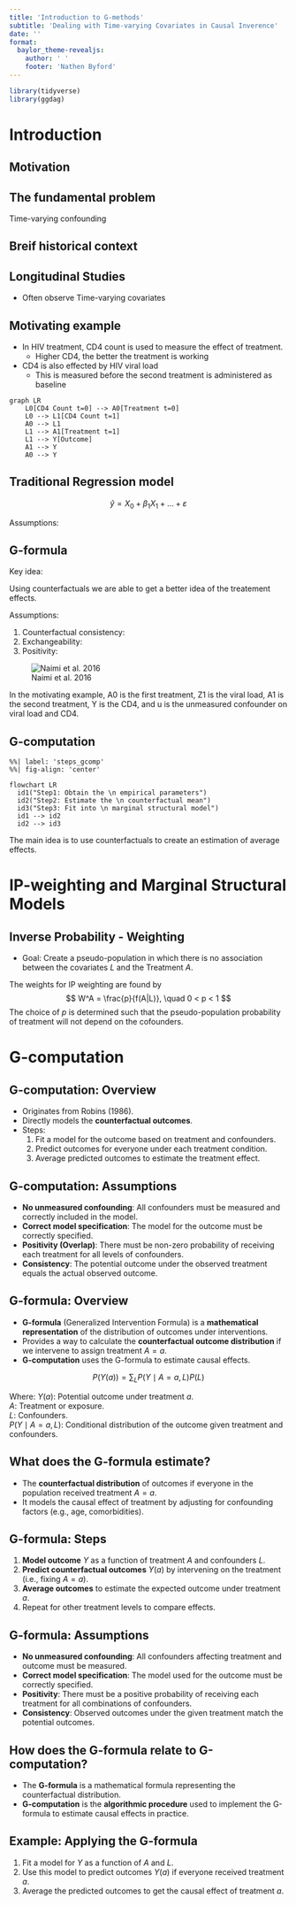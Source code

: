 ```yaml
---
title: 'Introduction to G-methods'
subtitle: 'Dealing with Time-varying Covariates in Causal Inverence'
date: ''
format: 
  baylor_theme-revealjs:
    author: ' '
    footer: 'Nathen Byford'
---
```


```r
library(tidyverse)
library(ggdag)
```


# Introduction

## Motivation


## The fundamental problem

Time-varying confounding

## Breif historical context

## Longitudinal Studies

- Often observe Time-varying covariates

## Motivating example

- In HIV treatment, CD4 count is used to measure the effect of treatment.
    - Higher CD4, the better the treatment is working
- CD4 is also effected by HIV viral load
    - This is measured before the second treatment is administered as baseline

```mermaid
graph LR
    L0[CD4 Count t=0] --> A0[Treatment t=0]
    L0 --> L1[CD4 Count t=1]
    A0 --> L1
    L1 --> A1[Treatment t=1]
    L1 --> Y[Outcome]
    A1 --> Y
    A0 --> Y
```


## Traditional Regression model

$$
\hat{y} = X_0 + \beta_1 X_1 + ... + \varepsilon
$$

Assumptions:

## G-formula

Key idea:

Using counterfactuals we are able to get a better idea of the treatement effects.

Assumptions:

1. Counterfactual consistency:
2. Exchangeability:
3. Positivity:

![Naimi et al. 2016](Assumptions_dag.png)

::: {.notes}
In the motivating example, A0 is the first treatment, Z1 is the viral load, A1 is the second treatment, Y is the CD4, and u is the unmeasured confounder on viral load and CD4.
:::

## G-computation

```mermaid
%%| label: 'steps_gcomp'
%%| fig-align: 'center'

flowchart LR
  id1("Step1: Obtain the \n empirical parameters")
  id2("Step2: Estimate the \n counterfactual mean")
  id3("Step3: Fit into \n marginal structural model")
  id1 --> id2
  id2 --> id3
```

The main idea is to use counterfactuals to create an estimation of average effects.

# IP-weighting and Marginal Structural Models

## Inverse Probability - Weighting

- Goal: Create a pseudo-population in which there is no association between the covariates $L$ and the Treatment $A$.

:::{.def}
The weights for IP weighting are found by
$$
W^A = \frac{p}{f(A|L)}, \quad 0 < p < 1
$$
The choice of $p$ is determined such that the pseudo-population probability of treatment will not depend on the cofounders.
:::

# G-computation


## G-computation: Overview

- Originates from Robins (1986).
- Directly models the **counterfactual outcomes**.
- Steps:
  1. Fit a model for the outcome based on treatment and confounders.
  2. Predict outcomes for everyone under each treatment condition.
  3. Average predicted outcomes to estimate the treatment effect.



## G-computation: Assumptions

- **No unmeasured confounding**: All confounders must be measured and correctly included in the model.
- **Correct model specification**: The model for the outcome must be correctly specified.
- **Positivity (Overlap)**: There must be non-zero probability of receiving each treatment for all levels of confounders.
- **Consistency**: The potential outcome under the observed treatment equals the actual observed outcome.



## G-formula: Overview

- **G-formula** (Generalized Intervention Formula) is a **mathematical representation** of the distribution of outcomes under interventions.
- Provides a way to calculate the **counterfactual outcome distribution** if we intervene to assign treatment $A = a$.
- **G-computation** uses the G-formula to estimate causal effects.

$$
P(Y(a)) = \sum_{L} P(Y \mid A=a, L) P(L)
$$

:::{.subsubtext}

Where:
  $Y(a)$: Potential outcome under treatment $a$.  
  $A$: Treatment or exposure.  
  $L$: Confounders.  
  $P(Y \mid A=a, L)$: Conditional distribution of the outcome given treatment and confounders.

:::


## What does the G-formula estimate? 

:::{.incremental}
- The **counterfactual distribution** of outcomes if everyone in the population received treatment $A = a$.
- It models the causal effect of treatment by adjusting for confounding factors (e.g., age, comorbidities).
:::


## G-formula: Steps

1. **Model outcome** $Y$ as a function of treatment $A$ and confounders $L$.
2. **Predict counterfactual outcomes** $Y(a)$ by intervening on the treatment (i.e., fixing $A = a$).
3. **Average outcomes** to estimate the expected outcome under treatment $a$.
4. Repeat for other treatment levels to compare effects.



## G-formula: Assumptions

- **No unmeasured confounding**: All confounders affecting treatment and outcome must be measured.
- **Correct model specification**: The model used for the outcome must be correctly specified.
- **Positivity**: There must be a positive probability of receiving each treatment for all combinations of confounders.
- **Consistency**: Observed outcomes under the given treatment match the potential outcomes.



## How does the G-formula relate to G-computation?

:::{.incremental}
- The **G-formula** is a mathematical formula representing the counterfactual distribution.
- **G-computation** is the **algorithmic procedure** used to implement the G-formula to estimate causal effects in practice.
:::


## Example: Applying the G-formula

1. Fit a model for $Y$ as a function of $A$ and $L$.
2. Use this model to predict outcomes $Y(a)$ if everyone received treatment $a$.
3. Average the predicted outcomes to get the causal effect of treatment $a$.
